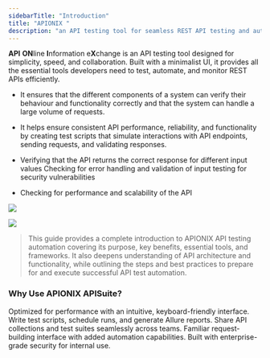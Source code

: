 ```yaml
---
sidebarTitle: "Introduction"
title: "APIONIX "
description: "an API testing tool for seamless REST API testing and automation."
---
```


**API** **ON**line **I**nformation e**X**change is an API testing tool designed for simplicity, speed, and collaboration. Built with a minimalist UI, it provides all the essential tools developers need to test, automate, and monitor REST APIs efficiently.

- It ensures that the different components of a system can verify their behaviour and functionality correctly and that the system can handle a large volume of requests.


- It helps ensure consistent API performance, reliability, and functionality by creating test scripts that simulate interactions with API endpoints, sending requests, and validating responses.
- Verifying that the API returns the correct response for different input values Checking for error handling and validation of input testing for security vulnerabilities
- Checking for performance and scalability of the API

> 

<Frame>
  <img
    className="block border border-black/5 rounded-md dark:border-white/5 dark:hidden"
    src="/images/response.png"
  />

  <img
    className="hidden border border-black/5 rounded-md dark:border-white/5 dark:block"
    src="/images/wso2apisuite-dark.png"
  />
</Frame>

> This guide provides a complete introduction to APIONIX API testing automation covering its purpose, key benefits, essential tools, and frameworks. It also deepens understanding of API architecture and functionality, while outlining the steps and best practices to prepare for and execute successful API test automation.

### **Why Use APIONIX APISuite?**

<Steps>
  <Step title="Automation Testing" icon="rocket" iconType="light">
    Optimized for performance with an intuitive, keyboard-friendly interface.
  </Step>
  <Step title="On-Premises Solution" icon="server" iconType="light">
    
  </Step>
  <Step title="Automated Testing" icon="flask" iconType="light">
    Write test scripts, schedule runs, and generate Allure reports.
  </Step>
  <Step title="Team Collaboration" icon="users" iconType="light">
    Share API collections and test suites seamlessly across teams.
  </Step>
  <Step title="Postman-Like Workflow" icon="bolt" iconType="light">
    Familiar request-building interface with added automation capabilities.
  </Step>
  <Step title="Secure & Reliable" icon="shield" iconType="light">
    Built with enterprise-grade security for internal use.
  </Step>
</Steps>